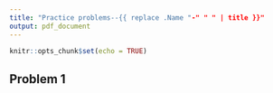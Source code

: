 ```yaml
---
title: "Practice problems--{{ replace .Name "-" " " | title }}"
output: pdf_document
---
```


```r
knitr::opts_chunk$set(echo = TRUE)
```

## Problem 1

